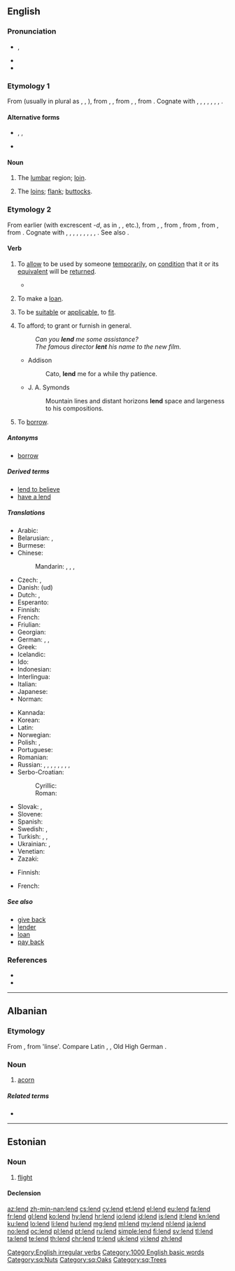 ==English==

===Pronunciation===
* {{enPR|lĕnd}}, {{IPA|/lɛnd/|lang=en}}
* {{audio|en-us-lend.ogg|Audio (US)|lang=en}}
* {{rhymes|ɛnd|lang=en}}

===Etymology 1===
From {{etyl|enm|en}} {{term|lende|lang=enm}} (usually in plural as {{term|lendes|lang=enm}}, {{term|leendes|lang=enm}}, {{term|lyndes|lang=enm}}), from {{etyl|ang|en}} {{term|lendenu|lang=ang}}, {{term|lendinu||loins|pos=plural|lang=ang}}, from {{etyl|gem-pro|en}} {{m|gem-pro|*landijō}}, {{m|gem-pro|*landį̄||loin}}, from {{etyl|ine-pro|en}} {{m|ine-pro|*lendʰ-||loin, kidney}}. Cognate with {{etyl|sco|-}} {{term|lend|lang=sco}}, {{term|leynd||the loins, flank, buttocks|lang=sco}}, {{etyl|nl|-}} {{term|lendenen||loins, reins|lang=nl}}, {{etyl|de|-}} {{term|Lenden||loins|lang=de}}, {{etyl|sv|-}} {{term|länder||loins|lang=sv}}, {{etyl|is|-}} {{term|lendar||loins|lang=is}}, {{etyl|la|-}} {{term|lumbus||loin|lang=la}}, {{etyl|ru|-}} {{term|ля́двея||thigh, haunch|lang=ru}}.

====Alternative forms====
* {{l|en|leynd}}, {{l|en|leind}}, {{l|en|lind}} {{qualifier|Scotland}}
* {{l|en|lende}} {{qualifier|obsolete}}

====Noun====
{{en-noun|s|linder}}

# {{context|anatomy|UK|_|dialectal|lang=en}} The [[lumbar]] region; [[loin]].
# {{context|UK|_|dialectal|of a person or animal|lang=en}} The [[loins]]; [[flank]]; [[buttocks]].

===Etymology 2===
From earlier {{term|len|lang=en}} (with excrescent ''-d'', as in {{l|en|sound|soun''d''}}, {{l|en|round|roun''d''}}, etc.), from {{etyl|enm|en}} {{term|lenen|lang=enm}}, {{term|lænen|lang=enm}}, from {{etyl|ang|en}} {{m|ang|lǣnan||to lend; give, grant, lease}}, from {{etyl|gem-pro|en}} {{m|gem-pro|*laihnijaną||to loan}}, from {{etyl|gem-pro|en}} {{m|gem-pro|*laihną||loan}}, from {{etyl|ine-pro|en}} {{m|ine-pro|*leykʷ-||to leave, leave over}}. Cognate with {{etyl|sco|-}} {{term|len|lang=sco}}, {{term|lend||to lend|lang=sco}}, {{etyl|fy|-}} {{term|liene||to lend, borrow, loan|lang=fy}}, {{etyl|nl|-}} {{term|lenen||to lend, borrow, loan|lang=nl}}, {{etyl|de|-}} {{term|lehnen||to borrow, lend out, loan|lang=de}}, {{etyl|sv|-}} {{term|låna||to lend, loan|lang=sv}}, {{etyl|is|-}} {{term|lána||to lend, loan|lang=is}}, {{etyl|is|-}} {{term|léna||to grant|lang=is}}, {{etyl|la|-}} {{m|la|linquō||quit, leave, forlet}}, {{etyl|grc|-}} {{term|λείπω||leave, release|lang=grc}}. See also {{l|en|loan}}.

====Verb====
{{en-verb|lends|lending|lent}}

# {{context|transitive|lang=en}} To [[allow]] to be used by someone [[temporarily]], on [[condition]] that it or its [[equivalent]] will be [[#Verb|return]]ed.
#* {{quote-magazine|date=2013-06-01|volume=407|issue=8838|page=71|magazine={{w|The Economist}}
|title=[http://www.economist.com/news/finance-and-economics/21578670-peer-peer-lending-needs-new-name-end-peer-show End of the peer show]
|passage=Finance is seldom romantic. But the idea of peer-to-peer lending comes close. This is an industry that brings together individual savers and lenders on online platforms. Those that want to borrow are matched with those that want to '''lend'''.}}
#: {{usex|I will only '''lend''' you my car if you fill up the tank.|lang=en}}
#: {{usex|I '''lent''' her 10 euros to pay for the train tickets, and she paid me back the next day.|lang=en}}
# {{context|intransitive|lang=en}} To make a [[loan]].
# {{context|reflexive|lang=en}} To be [[suitable]] or [[applicable]], to [[fit]].
#: {{usex|Poems do not '''lend''' themselves to translation easily.|lang=en}}
#: {{usex|The long history of the past does not '''lend''' itself to a simple black and white interpretation.|lang=en}}
# To afford; to grant or furnish in general.
#: ''Can you '''lend''' me some assistance?''
#: ''The famous director '''lent''' his name to the new film.''
#* Addison
#*: Cato, '''lend''' me for a while thy patience.
#* J. A. Symonds
#*: Mountain lines and distant horizons '''lend''' space and largeness to his compositions.
# {{context|proscribed|lang=en}} To [[borrow]].

=====Antonyms=====
* [[borrow]]

=====Derived terms=====
* [[lend to believe]]
* [[have a lend]]

=====Translations=====
{{trans-top|to allow to be used temporarily}}
* Arabic: {{t|ar|أَعَارَ}}
* Belarusian: {{t|be|пазыча́ць|impf|sc=Cyrl}}, {{t|be|пазы́чыць|pf|sc=Cyrl}}
* Burmese: {{t+|my|ငှား|sc=Mymr}}
* Chinese:
*: Mandarin: {{t+|cmn|借出|tr=jièchū|sc=Hani}}, {{t+|cmn|借|tr=jiè|sc=Hani}}, {{t+|cmn|貸款|sc=Hani}}, {{t+|cmn|贷款|tr=dàikuǎn|sc=Hani}}
* Czech: {{t|cs|půjčovat|impf}}, {{t|cs|půjčit|pf}}
* Danish: {{t+|da|låne}} (ud)
* Dutch: {{t+|nl|lenen}}, {{t+|nl|uitlenen}}
* Esperanto: {{t|eo|prunti}}
* Finnish: {{t+|fi|lainata}}
* French: {{t+|fr|prêter}}
* Friulian: {{t|fur|imprestâ}}
* Georgian: {{t-needed|ka}}
* German: {{t+|de|leihen}}, {{t+|de|verleihen}}, {{t+|de|borgen}}
* Greek: {{t+|el|δανείζω}}
* Icelandic: {{t+|is|lána}}
* Ido: {{t+|io|prestar}}
* Indonesian: {{t+check|id|pinjam|alt=meminjamkan}} <!-- was "[[pinjam|meminjamkan]]" - assumed inflected form or vocalised spelling; please verify if linking is acceptable. see [[User:Kephir/gadgets/xte#Translation_fixing]] -->
* Interlingua: {{t|ia|prestar}}
* Italian: {{t+|it|prestare}}
* Japanese: {{t+|ja|貸す|tr=かす, kasu|sc=Jpan}}
* Norman: {{t|nrf|prêter}}
{{trans-mid}}
* Kannada: {{t+|kn|ಎರವಲುಕೊಡು|sc=Knda}}
* Korean: {{t+|ko|빌리다|sc=Kore}}
* Latin: {{t|la|commodo}}
* Norwegian: {{t+|no|låne}}
* Polish: {{t+|pl|pożyczać|impf}}, {{t+|pl|pożyczyć|pf}}
* Portuguese: {{t+|pt|emprestar}}
* Romanian: {{t+|ro|împrumuta}}
* Russian: {{t+|ru|ода́лживать|impf}}, {{t+|ru|одолжи́ть|pf}}, {{t+|ru|ссужа́ть|impf}}, {{t|ru|[[дава́ть]] [[взаймы́]]|impf}}, {{t|ru|[[дать]] [[взаймы́]]|pf}}, {{t|ru|[[дава́ть]] [[в]] [[долг]]|impf}}, {{t|ru|[[дать]] [[в]] [[долг]]|pf}}, {{t+|ru|занима́ть|impf}}, {{t+|ru|заня́ть|pf}}
* Serbo-Croatian:
*: Cyrillic: {{t|sh|позајмити|sc=Cyrl}}
*: Roman: {{t+|sh|pozajmiti}}
* Slovak: {{t|sk|požičiavať|impf}}, {{t|sk|pozičať|pf}}
* Slovene: {{t|sl|posoditi}}
* Spanish: {{t+|es|prestar}}
* Swedish: {{t+|sv|låna}}, {{t|sv|låna ut}}
* Turkish: {{t|tr|borç vermek}}, {{t|tr|iğreti vermek}}, {{t|tr|ödünç vermek}}
* Ukrainian: {{t|uk|позича́ти|impf|sc=Cyrl}}, {{t|uk|пози́чити|pf|sc=Cyrl}}
* Venetian: {{t|vec|inprestar}}
* Zazaki: {{t|zza|lendene}}
{{trans-bottom}}

{{trans-top|to make a loan}}
* Finnish: {{t+|fi|lainata}}
{{trans-mid}}
{{trans-bottom}}

{{trans-top|(reflexive) to be suitable}}
* French: {{t+|fr|prêter|alt=se prêter à}}
{{trans-mid}}
{{trans-bottom}}

{{trans-see|(proscribed) to borrow|borrow}}

=====See also=====
* [[give back]]
* [[lender]]
* [[loan]]
* [[pay back]]

===References===
* {{R:Century 1911}}
* {{R:Webster 1913}}

[[Category:English irregular verbs]]

[[Category:1000 English basic words]]

----

==Albanian==

===Etymology===
From {{etyl|sqj-pro|sq}} {{m|sqj-pro|*lenta}}, from {{etyl|ine-pro|sq}} {{m|ine-pro|*lent}} 'linse'. Compare Latin {{term|lens|lang=la}}, {{term|lentis|lang=la}}, Old High German {{term|linsi|lang=goh}}.

===Noun===
{{sq-noun|g=f}}

# [[acorn]]

=====Related terms=====
* {{l|sq|lëndë}}

[[Category:sq:Nuts]]
[[Category:sq:Oaks]]
[[Category:sq:Trees]]

----

==Estonian==

===Noun===
{{et-noun}}

# [[flight]]

====Declension====
{{rfinfl|et|noun}}

[[az:lend]]
[[zh-min-nan:lend]]
[[cs:lend]]
[[cy:lend]]
[[et:lend]]
[[el:lend]]
[[eu:lend]]
[[fa:lend]]
[[fr:lend]]
[[gl:lend]]
[[ko:lend]]
[[hy:lend]]
[[hr:lend]]
[[io:lend]]
[[id:lend]]
[[is:lend]]
[[it:lend]]
[[kn:lend]]
[[ku:lend]]
[[lo:lend]]
[[li:lend]]
[[hu:lend]]
[[mg:lend]]
[[ml:lend]]
[[my:lend]]
[[nl:lend]]
[[ja:lend]]
[[no:lend]]
[[oc:lend]]
[[pl:lend]]
[[pt:lend]]
[[ru:lend]]
[[simple:lend]]
[[fi:lend]]
[[sv:lend]]
[[tl:lend]]
[[ta:lend]]
[[te:lend]]
[[th:lend]]
[[chr:lend]]
[[tr:lend]]
[[uk:lend]]
[[vi:lend]]
[[zh:lend]]